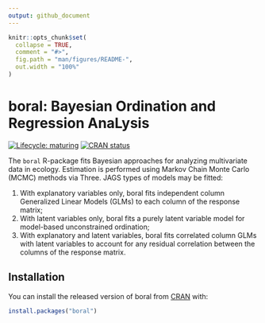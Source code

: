 ```yaml
---
output: github_document
---
```


<!-- README.md is generated from README.Rmd. Please edit that file -->

```r
knitr::opts_chunk$set(
  collapse = TRUE,
  comment = "#>",
  fig.path = "man/figures/README-",
  out.width = "100%"
)
```
# boral: Bayesian Ordination and Regression AnaLysis

<!-- badges: start -->
[![Lifecycle: maturing](https://img.shields.io/badge/lifecycle-maturing-blue.svg)](https://www.tidyverse.org/lifecycle/#maturing)
[![CRAN status](https://www.r-pkg.org/badges/version/boral)](https://cran.r-project.org/package=boral)
<!-- badges: end -->

The `boral` R-package fits Bayesian approaches for analyzing multivariate data in ecology. Estimation is performed using Markov Chain Monte Carlo (MCMC) methods via Three. JAGS types of models may be fitted: 

1) With explanatory variables only, boral fits independent column Generalized Linear Models (GLMs) to each column of the response matrix; 
2) With latent variables only, boral fits a purely latent variable model for model-based unconstrained ordination; 
3) With explanatory and latent variables, boral fits correlated column GLMs with latent variables to account for any residual correlation between the columns of the response matrix. 


## Installation

You can install the released version of boral from [CRAN](https://CRAN.R-project.org) with:

``` r
install.packages("boral")
```

<!-- And the development version from [GitHub](https://github.com/) with: -->

<!-- ``` r -->
<!-- # install.packages("devtools") -->
<!-- devtools::install_github("emitanaka/boral") -->
<!-- ``` -->
